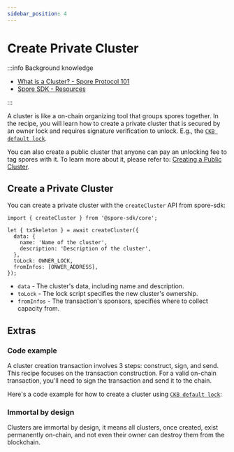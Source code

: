 ```yaml
---
sidebar_position: 4
---
```



# Create Private Cluster

:::info Background knowledge

- [What is a Cluster? - Spore Protocol 101](/basics/spore-101#what-is-a-cluster)
- [Spore SDK - Resources](/resources/spore-sdk)

:::

A cluster is like a on-chain organizing tool that groups spores together. In the recipe, you will learn how to create a private cluster that is secured by an owner lock and requires signature verification to unlock. E.g., the [`CKB default lock`](https://github.com/nervosnetwork/ckb-system-scripts/blob/master/c/secp256k1_blake160_sighash_all.c).

You can also create a public cluster that anyone can pay an unlocking fee to tag spores with it. To learn more about it, please refer to: [Creating a Public Cluster](/recipes/create-private-cluster).

## Create a Private Cluster

You can create a private cluster with the `createCluster` API from spore-sdk:

```tsx
import { createCluster } from '@spore-sdk/core';

let { txSkeleton } = await createCluster({
  data: {
    name: 'Name of the cluster',
    description: 'Description of the cluster',
  },
  toLock: OWNER_LOCK,
  fromInfos: [ONWER_ADDRESS],
});
```

- `data` - The cluster's data, including name and description.
- `toLock` - The lock script specifies the new cluster's ownership.
- `fromInfos` - The transaction's sponsors, specifies where to collect capacity from.

## Extras

### Code example

A cluster creation transaction involves 3 steps: construct, sign, and send. This recipe focuses on the transaction construction. For a valid on-chain transaction, you'll need to sign the transaction and send it to the chain.

Here's a code example for how to create a cluster using [`CKB default lock`](https://github.com/nervosnetwork/ckb-system-scripts/blob/master/c/secp256k1_blake160_sighash_all.c):

<EmbedCard
  title="createCluster.ts"
  href="https://github.com/sporeprotocol/spore-sdk/blob/beta/examples/secp256k1/apis/createCluster.ts"
  description="Create a Cluster on-chain with CKB default lock"
  className="margin-top--sm"
/>

### Immortal by design

Clusters are immortal by design, it means all clusters, once created, exist permanently on-chain, and not even their owner can destroy them from the blockchain.
